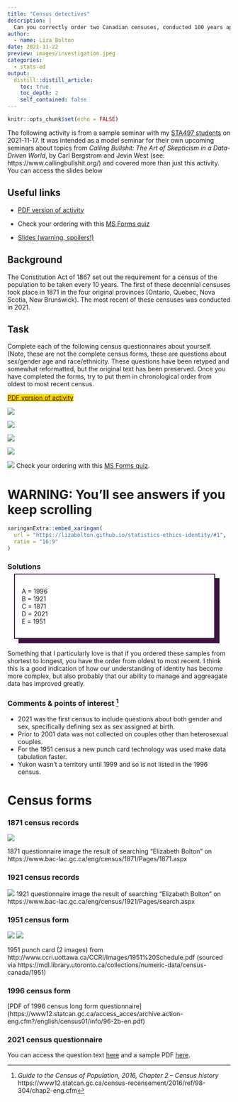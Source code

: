 ```yaml
---
title: "Census detectives"
description: |
  Can you correctly order two Canadian censuses, conducted 100 years apart?
author:
  - name: Liza Bolton
date: 2021-11-22
preview: images/investigation.jpeg
categories: 
  - stats-ed
output:
  distill::distill_article:
    toc: true
    toc_depth: 2
    self_contained: false
---
```



```r
knitr::opts_chunk$set(echo = FALSE)
```

The following activity is from a sample seminar with my [STA497 students](https://www.lizabolton.com/reading_courses.html#ethical-professional-practice-for-statisticians-research-group-202122) on 2021-11-17. It was intended as a model seminar for their own upcoming seminars about topics from *Calling Bullshit: The Art of Skepticism in a Data-Driven World*, by Carl Bergstrom and Jevin West (see: https://www.callingbullshit.org/) and covered more than just this activity. You can access the slides below

## Useful links
- [PDF version of activity](pdfs/census-detective-activity.pdf)

- Check your ordering with this [MS Forms quiz](https://forms.office.com/Pages/ResponsePage.aspx?id=JsKqeAMvTUuQN7RtVsVSEOKHUU3SzAJJhmOKjJhDWEpUOUY0T0haQ0VPSEJPWUs2Sk1WNjAyWEpWOS4u)

- [Slides (warning, spoilers!)](https://lizabolton.github.io/statistics-ethics-identity/#1)


## Background
The Constitution Act of 1867 set out the requirement for a census of the population to be taken every 10 years. The first of these decennial censuses took place in 1871 in the four original provinces (Ontario, Quebec, Nova Scotia, New Brunswick). The most recent of these censuses was conducted in 2021.

## Task
Complete each of the following census questionnaires about yourself. (Note, these are not the complete census forms, these are questions about sex/gender age and race/ethnicity.
These questions have been retyped and somewhat reformatted, but the original text has been preserved.
Once you have completed the forms, try to put them in chronological order from oldest to most recent census.

[[PDF version of activity](pdfs/census-detective-activity.pdf)]{style="background-color: #FFD700"}


![](images/sampleA.png)

![](images/sampleB.png)

![](images/sampleC.png)

![](images/sampleD.png)

![](images/sampleE.png)
Check your ordering with this [MS Forms quiz](https://forms.office.com/Pages/ResponsePage.aspx?id=JsKqeAMvTUuQN7RtVsVSEOKHUU3SzAJJhmOKjJhDWEpUOUY0T0haQ0VPSEJPWUs2Sk1WNjAyWEpWOS4u).


# WARNING: You'll see answers if you keep scrolling

```r
xaringanExtra::embed_xaringan(
  url = "https://lizabolton.github.io/statistics-ethics-identity/#1",
  ratio = "16:9"
)
```


### Solutions

<div style="width: 90%; margin: 10px 5% 10px 5%; background-color: #3c133f;">

<div style="position: relative; top: -10px; bottom: -10px; left: -10px; padding: 15px; background: #ffffff; border: 2px solid #3C133F;">
A = 1996  
B = 1921  
C = 1871  
D = 2021  
E = 1951  
</div>

</div> 

Something that I particularly love is that if you ordered these samples from shortest to longest, you have the order from oldest to most recent. I think this is a good indication of how our understanding of identity has become more complex, but also probably that our ability to manage and aggreagate data has improved greatly. 

### Comments & points of interest ^[_Guide to the Census of Population, 2016, Chapter 2 – Census history_ https://www12.statcan.gc.ca/census-recensement/2016/ref/98-304/chap2-eng.cfm]

- 2021 was the first census to include questions about both gender and sex, specifically defining sex as sex assigned at birth. 
- Prior to 2001 data was not collected on couples other than heterosexual couples.  
- For the 1951 census a new punch card technology was used make data tabulation faster.
- Yukon wasn't a territory until 1999 and so is not listed in the 1996 census.


# Census forms

### 1871 census records

![](images/1871.jpg)

1871 questionnaire image the result of searching "Elizabeth Bolton" on https://www.bac-lac.gc.ca/eng/census/1871/Pages/1871.aspx  

### 1921 census records

![](images/1921.jpg)
1921 questionnaire image the result of searching "Elizabeth Bolton" on  https://www.bac-lac.gc.ca/eng/census/1921/Pages/search.aspx  

### 1951 census form

![](images/1951-1.jpg)
![](images/1951-2.png)

1951 punch card (2 images) from http://www.ccri.uottawa.ca/CCRI/Images/1951%20Schedule.pdf (sourced via https://mdl.library.utoronto.ca/collections/numeric-data/census-canada/1951)

### 1996 census form

[PDF of 1996 census long form questionnaire]
(https://www12.statcan.gc.ca/access_acces/archive.action-eng.cfm?/english/census01/info/96-2b-en.pdf)

### 2021 census questionnaire
You can access the question text [here](https://www.statcan.gc.ca/en/statistical-programs/instrument/3901_Q2_V6) and a sample PDF [here]().
